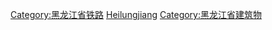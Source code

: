 {{Catnav|頁面分類|各種主題的頁面分類|按國家分類|各國建築|各國鐵路車站|中國鐵路車站|中国铁路车站 (按省份)}}
{{Catnav|頁面分類|各種主題的頁面分類|按國家分類|各國交通|各國鐵路車站|中國鐵路車站|中国铁路车站 (按省份)}}
{{Catnav|頁面分類|各種主題的頁面分類|按國家分類|各國交通|中国交通|中国铁路|中国各省铁路|黑龙江铁路}}
{{Catnav|頁面分類|各種主題的頁面分類|依中国各省来作的分类|中國各省交通|黑龙江交通|黑龙江铁路}}
{{Catnav|頁面分類|各種主題的頁面分類|依中国各省来作的分类|中国各省建筑|黑龙江建筑}}
{{Catnav|頁面分類|...|建築物|各國建築|中国建筑|中国各省建筑|黑龙江建筑}}
{{Commons category|Train stations in Heilongjiang}}

[[Category:黑龙江省铁路|Category:黑龙江省铁路]]
[[Category:中國大陸各行政區鐵路車站|Heilungjiang]]
[[Category:黑龙江省建筑物|Category:黑龙江省建筑物]]